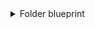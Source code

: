 <details>
<summary>Folder blueprint</summary>

```json showLineNumbers
{
  "identifier": "folder",
  "title": "Folder",
  "icon": "Bitbucket",
  "schema": {
    "properties": {
      "sha": {
        "title": "Sha",
        "type": "string"
      },
      "link": {
        "title": "Link",
        "type": "string",
        "format": "url"
      },
      "readme": {
        "title": "README",
        "type": "string",
        "format": "markdown"
      }
    },
    "required": []
  },
  "mirrorProperties": {},
  "calculationProperties": {},
  "relations": {}
}
```

</details>
